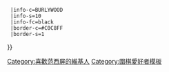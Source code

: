 {{Userbox
  |id=[[棋聖]]
  |id-c=CORAL
  |id-fc=black
  |id-s=16
  |info=這個用戶是'''[[范西屏]]'''的[[圍棋|棋]]迷。{{#if:{{{1|}}}|{{{1}}}}}
  |info-c=BURLYWOOD
  |info-s=10
  |info-fc=black
  |border-c=#C0C8FF
  |border-s=1
}}<includeonly>[[Category:喜歡范西屏的維基人]]</includeonly><noinclude>
[[Category:圍棋愛好者模板]]
</noinclude>